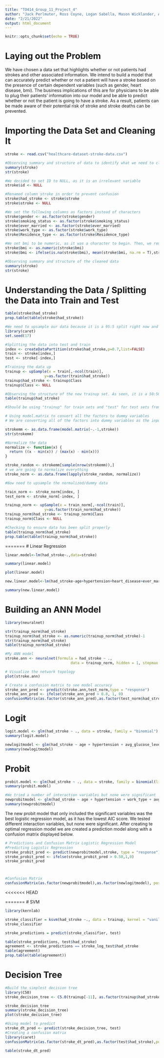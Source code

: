 ```yaml
---
title: "TO414_Group_11_Project_4"
author: "Jack Perlmuter, Ross Coyne, Logan Sabella, Mason Wicklander, Antonio De Llergo"
date: "2/21/2022"
output: html_document
---
```


```r
knitr::opts_chunk$set(echo = TRUE)
```
# Laying out the Problem
We have chosen a data set that highlights whether or not patients had strokes and other associated information. We intend to build a model that can accurately predict whether or not a patient will have a stroke based on the presence of certain dependent variables (such as gender, heart disease, bmi). The business implications of this are for physicians to be able to plug their patients' information into our model and be able to predict whether or not the patient is going to have a stroke. As a result, patients can be made aware of their potential risk of stroke and stroke deaths can be prevented.


# Importing the Data Set and Cleaning It
```r
stroke <- read.csv("healthcare-dataset-stroke-data.csv")

#Observing summary and structure of data to identify what we need to clean
summary(stroke)
str(stroke)

#We decided to set ID to NULL, as it is an irrelevant variable
stroke$id <- NULL

#Renamed column stroke in order to prevent confusion
stroke$had_stroke <- stroke$stroke
stroke$stroke <- NULL

#We set the following columns as factors instead of characters
stroke$gender <- as.factor(stroke$gender)
stroke$smoking_status <- as.factor(stroke$smoking_status)
stroke$ever_married <- as.factor(stroke$ever_married)
stroke$work_type <- as.factor(stroke$work_type)
stroke$Residence_type <- as.factor(stroke$Residence_type)

#We set bmi to be numeric, as it was a character to begin. Then, we removed all NAs and replaced them with the mean (difference between mean and median was negligible, so we decided to preserve the mean)
stroke$bmi <- as.numeric(stroke$bmi)
stroke$bmi <- ifelse(is.na(stroke$bmi), mean(stroke$bmi, na.rm = T),stroke$bmi)

#Observing summary and structure of the cleaned data
summary(stroke)
str(stroke)
```

# Understanding the Data / Splitting the Data into Train and Test
```r
table(stroke$had_stroke)
prop.table(table(stroke$had_stroke))

#We need to upsample our data because it is a 95:5 split right now and we want it closer to 50:50
library(caret)
set.seed(17)

#Splitting the data into test and train
index <- createDataPartition(stroke$had_stroke,p=0.7,list=FALSE)
train <- stroke[index,]
test <- stroke[-index,]

#Training the data up
trainup <- upSample(x = train[,-ncol(train)],
                  y=as.factor(train$had_stroke))
trainup$had_stroke <- trainup$Class
trainup$Class <- NULL

#Observing the structure of the new trainup set. As seen, it is a 50:50 split now
table(trainup$had_stroke)

#Should be using "trainup" for train sets and "test" for test sets from now on

# Using model.matrix to convert all the factors to dummy variables
# We are converting all of the factors into dummy variables as the input into knn has to be numeric

strokemm <- as.data.frame(model.matrix(~.-1,stroke))
str(strokemm)

#Normalize the data
normalize <- function(x) {
  return ((x - min(x)) / (max(x) - min(x)))
}

stroke_random <- strokemm[sample(nrow(strokemm)),]
# we are going to normalize everything 
stroke_norm <- as.data.frame(lapply(stroke_random, normalize))

#Now need to upsample the normalized/dummy data

train_norm <- stroke_norm[index, ]
test_norm <- stroke_norm[-index, ]

trainup_norm <- upSample(x = train_norm[,-ncol(train)],
                  y=as.factor(train_norm$had_stroke))
trainup_norm$had_stroke <- trainup_norm$Class
trainup_norm$Class <- NULL

#Checking to ensure data has been split properly
table(trainup_norm$had_stroke)
prop.table(table(trainup_norm$had_stroke))
```

=======
# Linear Regression
```r
linear.model<-lm(had_stroke~.,data=stroke)

summary(linear.model)

plot(linear.model)

new.linear.model<-lm(had_stroke~age+hypertension+heart_disease+ever_married+work_type+avg_glucose_level,data=stroke)

summary(new.linear.model)
```



# Building an ANN Model
```r
library(neuralnet)

str(trainup_norm$had_stroke)
trainup_norm$had_stroke <- as.numeric(trainup_norm$had_stroke)-1
str(trainup_norm$had_stroke)
table(trainup_norm$had_stroke)

#My ANN model 
stroke.ann <- neuralnet(formula = had_stroke ~ .,
                              data = trainup_norm, hidden = 1, stepmax = 1e+06)

# Visualize the network topology
plot(stroke.ann)

# Create a confusion matrix to see model accuracy
stroke_ann_pred <- predict(stroke.ann,test_norm,type = "response")
stroke_ann_pred <- ifelse(stroke_ann_pred > 0.8, 1, 0)
confusionMatrix(as.factor(stroke_ann_pred),as.factor(test_norm$had_stroke),positive = "1")

```

# Logit
```r
logit.model <- glm(had_stroke ~ ., data = stroke, family = "binomial")
summary(logit.model)

newlogitmodel <- glm(had_stroke ~ age + hypertension + avg_glucose_level, data = stroke, family = "binomial")
summary(newlogitmodel)
```


# Probit
```r
probit.model <- glm(had_stroke ~ ., data = stroke, family = binomial(link="probit"))
summary(probit.model)

#We tried a number of interaction variables but none were significant
newprobitmodel <- glm(had_stroke ~ age + hypertension + work_type + avg_glucose_level, data = stroke, family = binomial(link="probit"))
summary(newprobitmodel)

```
The new probit model that only included the significant variables was the best logistic regression model, as it has the lowest AIC score. We tested different interaction variables, but none were significant. After creating te optimal regression model we are created a prediction model along with a confusion matrix displayed below.

```r
# Predictions and Confusion Matrix Logistic Regression Model
#Predicting Logistic Regression
stroke_probit_pred <- predict(newprobitmodel,stroke, type = "response")
stroke_probit_pred <- ifelse(stroke_probit_pred > 0.50,1,0)
stroke_probit_pred



#Confusion Matrix
confusionMatrix(as.factor(newprobitmodel),as.factor(newlogitmodel), positive = "1")
```

<<<<<<< HEAD

=======
# SVM
```r
library(kernlab)

stroke_classifier = ksvm(had_stroke ~., data = trainup, kernel = "vanilladot")
stroke_classifier

stroke_predictions = predict(stroke_classifier, test)

table(stroke_predictions, test$had_stroke)
agreement <- stroke_predictions == stroke_log_test$had_stroke
table(agreement)
prop.table(table(agreement))
```

# Decision Tree
```r
#Build the simplest decision tree
library(C50)
stroke_decision_tree <- C5.0(trainup[-11], as.factor(trainup$had_stroke))

stroke_decision_tree
summary(stroke_decision_tree)
plot(stroke_decision_tree)

#Using model to predict
stroke_dt_pred <- predict(stroke_decision_tree, test)
#Creating a confusion matrix
library(caret)
confusionMatrix(as.factor(stroke_dt_pred),as.factor(test$had_stroke),positive = "1")

table(stroke_dt_pred)
```

